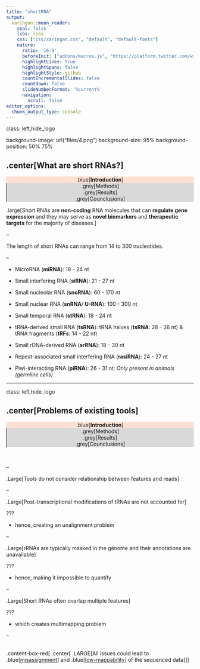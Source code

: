 ```yaml
---
title: "shortRNA"
output: 
  xaringan::moon_reader:
    seal: false
    libs: libs
    css: ["css/xaringan.css", "default", "default-fonts"]
    nature:
      ratio: '16:9'
      beforeInit: ["addons/macros.js", "https://platform.twitter.com/widgets.js"]
      highlightLines: true
      highlightSpans: false
      highlightStyle: github
      countIncrementalSlides: false
      countdown: false
      slideNumberFormat: '%current%'
      navigation:
        scroll: false
editor_options: 
  chunk_output_type: console
---
```


class: left,hide_logo

background-image: url("files/4.png")
background-size: 95%
background-position: 50% 75%

## .center[What are short RNAs?]

<div class="my-footer1" style="text-align: center;background-color:#FEE0D2;"> .blue[<b>Introduction</b>] </div>
<div class="my-footer2" style="text-align: center;background-color:#D9D9D9;border-left:1px solid black;"> .grey[Methods] </div>
<div class="my-footer3" style="text-align: center;background-color:#D9D9D9;border-left:1px solid black;"> .grey[Results] </div>
<div class="my-footer4" style="text-align: center;background-color:#D9D9D9;border-left:1px solid black;"> .grey[Counclusions] </div>


.large[Short RNAs are **non-coding** RNA molecules that can **regulate gene expression** and they may serve as **novel biomarkers** and **therapeutic targets** for the majority of diseases.]

--

The length of short RNAs can range from 14 to 300 nucleotides.


--

- MicroRNA (**miRNA**): 18 - 24 nt

- Small interfering RNA (**siRNA**): 21 - 27 nt

- Small nucleolar RNA (**snoRNA**): 60 - 170 nt

- Small nuclear RNA (**snRNA**/ **U-RNA**): 100 - 300 nt

- Small temporal RNA (**stRNA**): 18 - 24 nt

- tRNA-derived small RNA (**tsRNA**): tRNA halves (**tsRNA**: 28 - 36 nt) & tRNA fragments (**tRFs**: 14 - 22 nt)

- Small rDNA-derived RNA (**srRNA**): 18 - 30 nt

- Repeat-associated small interfering RNA (**rasiRNA**): 24 - 27 nt

- Piwi-interacting RNA (**piRNA**): 26 - 31 nt: 
_Only present in animals (germline cells)_


---

class: left,hide_logo

## .center[Problems of existing tools]

<div class="my-footer1" style="text-align: center;background-color:#FEE0D2;"> .blue[<b>Introduction</b>] </div>
<div class="my-footer2" style="text-align: center;background-color:#D9D9D9;border-left:1px solid black;"> .grey[Methods] </div>
<div class="my-footer3" style="text-align: center;background-color:#D9D9D9;border-left:1px solid black;"> .grey[Results] </div>
<div class="my-footer4" style="text-align: center;background-color:#D9D9D9;border-left:1px solid black;"> .grey[Counclusions] </div>

<br>

--


.Large[Tools do not consider relationship between features and reads]

--

.Large[Post-transcriptional modifications of tRNAs are not accounted for]

???

- hence, creating an unalignment problem

--

.Large[rRNAs are typically masked in the genome and their annotations are unavailable]

???

- hence, making it impossible to quantify

--

.Large[Short RNAs often overlap multiple features]

???

- which creates multimapping problem

--

<br>
.content-box-red[
.center[
.LARGE[All issues could lead to .blue[<u>misassignment</u>] and .blue[<u>low-mappability</u>] of the sequenced data]
]
]